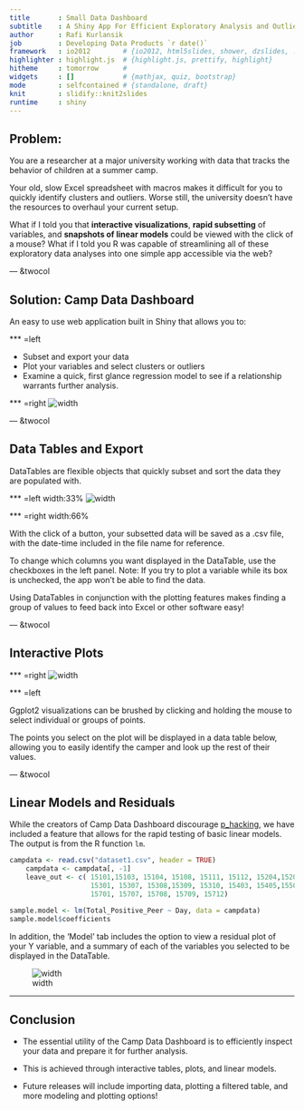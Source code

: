 ```yaml
---
title       : Small Data Dashboard
subtitle    : A Shiny App For Efficient Exploratory Analysis and Outlier Identification
author      : Rafi Kurlansik
job         : Developing Data Products `r date()`
framework   : io2012        # {io2012, html5slides, shower, dzslides, ...}
highlighter : highlight.js  # {highlight.js, prettify, highlight}
hitheme     : tomorrow      # 
widgets     : []            # {mathjax, quiz, bootstrap}
mode        : selfcontained # {standalone, draft}
knit        : slidify::knit2slides
runtime     : shiny
---
```


## Problem:

You are a researcher at a major university working with data that tracks the behavior of children at a summer camp.  

Your old, slow Excel spreadsheet with macros makes it difficult for you to quickly identify clusters and outliers.  Worse still, the university doesn't have the resources to overhaul your current setup.  

What if I told you that <b>interactive visualizations</b>, <b>rapid subsetting</b> of variables, and <b>snapshots of linear models</b> could be viewed with the click of a mouse?  What if I told you R was capable of streamlining all of these exploratory data analyses into one simple app accessible via the web?

--- &twocol 

## Solution:  Camp Data Dashboard

An easy to use web application built in Shiny that allows you to: 

*** =left

* Subset and export your data
* Plot your variables and select clusters or outliers
* Examine a quick, first glance regression model to see if a relationship warrants further analysis.

*** =right
![width](cdd_img.png)

--- &twocol

## Data Tables and Export

DataTables are flexible objects that quickly subset and sort the data they are populated with.

*** =left width:33%
![width](tbl_img.png)


*** =right width:66%

With the click of a button, your subsetted data will be saved as a .csv file, with the date-time included in the file name for reference.

To change which columns you want displayed in the DataTable, use the checkboxes in the left panel.  Note: If you try to plot a variable while its box is unchecked, the app won't be able to find the data.

Using DataTables in conjunction with the plotting features makes finding a group of values to feed back into Excel or other software easy!

--- &twocol 

## Interactive Plots

*** =right
![width](plot_img.png)

*** =left

Ggplot2 visualizations can be brushed by clicking and holding the mouse to select individual or groups of points.

The points you select on the plot will be displayed in a data table below, allowing you to easily identify the camper and look up the rest of their values.

--- &twocol

## Linear Models and Residuals


While the creators of Camp Data Dashboard discourage [p_hacking](https://en.wikipedia.org/wiki/Data_dredging), we have included a feature that allows for the rapid testing of basic linear models.  The output is from the R function `lm`.  

```r
campdata <- read.csv("dataset1.csv", header = TRUE)
    campdata <- campdata[, -1]
    leave_out <- c( 15101,15103, 15104, 15108, 15111, 15112, 15204,15205, 15209, 15210,  15212,
                    15301, 15307, 15308,15309, 15310, 15403, 15405,15503, 15504,15611,
                    15701, 15707, 15708, 15709, 15712)
```

```r
sample.model <- lm(Total_Positive_Peer ~ Day, data = campdata)
sample.model$coefficients
```

In addition, the 'Model' tab includes the option to view a residual plot of your Y variable, and a summary of each of the variables you selected to be displayed in the DataTable.

![width](resid_img.png)

---

## Conclusion

* The essential utility of the Camp Data Dashboard is to efficiently inspect your data and prepare it for further analysis.

* This is achieved through interactive tables, plots, and linear models.

* Future releases will include importing data, plotting a filtered table, and more modeling and plotting options!
